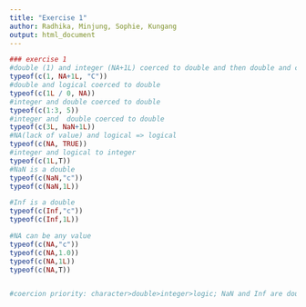 ```yaml
---
title: "Exercise 1"
author: Radhika, Minjung, Sophie, Kungang
output: html_document
---
```


```r

### exercise 1
#double (1) and integer (NA+1L) coerced to double and then double and character ("C") coerced to character
typeof(c(1, NA+1L, "C"))
#double and logical coerced to double
typeof(c(1L / 0, NA))
#integer and double coerced to double
typeof(c(1:3, 5))
#integer and  double coerced to double
typeof(c(3L, NaN+1L))
#NA(lack of value) and logical => logical
typeof(c(NA, TRUE))
#integer and logical to integer
typeof(c(1L,T))
#NaN is a double
typeof(c(NaN,"c"))
typeof(c(NaN,1L))

#Inf is a double
typeof(c(Inf,"c"))
typeof(c(Inf,1L))

#NA can be any value
typeof(c(NA,"c"))
typeof(c(NA,1.0))
typeof(c(NA,1L))
typeof(c(NA,T))


#coercion priority: character>double>integer>logic; NaN and Inf are double; NA's default is logical and can be any type.


```